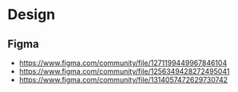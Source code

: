 # Design


## Figma

- https://www.figma.com/community/file/1271199449967846104
- https://www.figma.com/community/file/1256349428272495041
- https://www.figma.com/community/file/1314057472629730742